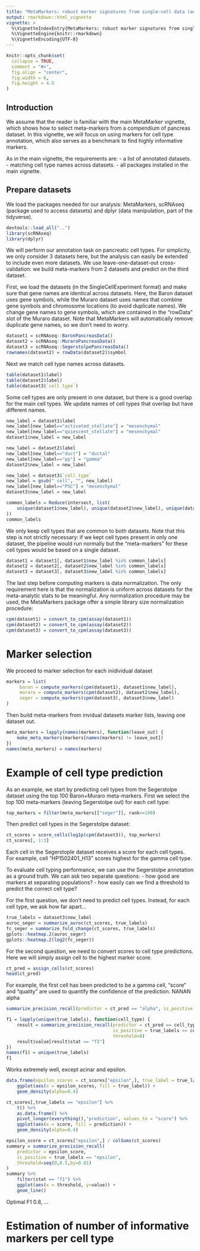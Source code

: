 ```yaml
---
title: "MetaMarkers: robust marker signatures from single-cell data (annotation vignette)"
output: rmarkdown::html_vignette
vignette: >
  %\VignetteIndexEntry{MetaMarkers: robust marker signatures from single-cell data}
  %\VignetteEngine{knitr::rmarkdown}
  %\VignetteEncoding{UTF-8}
---
```


```r
knitr::opts_chunk$set(
  collapse = TRUE,
  comment = "#>",
  fig.align = "center",
  fig.width = 6,
  fig.height = 4.5
)
```

## Introduction

We assume that the reader is familiar with the main MetaMarker vignette, which shows how to select meta-markers from a compendium of pancreas dataset. In this vignette, we will focus on using markers for cell type annotation, which also serves as a benchmark to find highly informative markers.

As in the main vignette, the requirements are:
 - a list of annotated datasets.
 - matching cell type names across datasets.
 - all packages installed in the main vignette.

## Prepare datasets

We load the packages needed for our analysis: MetaMarkers, scRNAseq (package used to access datasets) and dplyr (data manipulation, part of the tidyverse).

```r
devtools::load_all("..")
library(scRNAseq)
library(dplyr)
```

We will perform our annotation task on pancreatic cell types. For simplicity, we only consider 3 datasets here, but the analysis can easily be extended to include even more datasets. We use leave-one-dataset-out cross-validation: we build meta-markers from 2 datasets and predict on the third dataset.

First, we load the datasets (in the SingleCellExperiment format) and make sure that gene names are identical across datasets. Here, the Baron dataset uses gene symbols, while the Muraro dataset uses names that combine gene symbols and chromosome locations (to avoid duplicate names). We change gene names to gene symbols, which are contained in the "rowData" slot of the Muraro dataset. Note that MetaMarkers will automatically remove duplicate gene names, so we don’t need to worry.

```r
dataset1 = scRNAseq::BaronPancreasData()
dataset2 = scRNAseq::MuraroPancreasData()
dataset3 = scRNAseq::SegerstolpePancreasData()
rownames(dataset2) = rowData(dataset2)$symbol
```

Next we match cell type names across datasets.

```r
table(dataset1$label)
table(dataset2$label)
table(dataset3$`cell type`)
```

Some cell types are only present in one dataset, but there is a good overlap for the main cell types. We update names of cell types that overlap but have different names.

```r
new_label = dataset1$label
new_label[new_label=="activated_stellate"] = "mesenchymal"
new_label[new_label=="quiescent_stellate"] = "mesenchymal"
dataset1$new_label = new_label

new_label = dataset2$label
new_label[new_label=="duct"] = "ductal"
new_label[new_label=="pp"] = "gamma"
dataset2$new_label = new_label

new_label = dataset3$`cell type`
new_label = gsub(" cell", "", new_label)
new_label[new_label=="PSC"] = "mesenchymal"
dataset3$new_label = new_label

common_labels = Reduce(intersect, list(
    unique(dataset1$new_label), unique(dataset2$new_label), unique(dataset3$new_label)
))
common_labels
```

We only keep cell types that are common to both datasets. Note that this step is not strictly necessary: if we kept cell types present in only one dataset, the pipeline would run normally but the "meta-markers" for these cell types would be based on a single dataset.

```r
dataset1 = dataset1[, dataset1$new_label %in% common_labels]
dataset2 = dataset2[, dataset2$new_label %in% common_labels]
dataset3 = dataset3[, dataset3$new_label %in% common_labels]
```
The last step before computing markers is data normalization. The only requirement here is that the normalization is uniform across datasets for the meta-analytic stats to be meaningful. Any normalization procedure may be used, the MetaMarkers package offer a simple library size normalization procedure:

```r
cpm(dataset1) = convert_to_cpm(assay(dataset1))
cpm(dataset2) = convert_to_cpm(assay(dataset2))
cpm(dataset3) = convert_to_cpm(assay(dataset3))
```

# Marker selection

We proceed to marker selection for each inidividual dataset

```r
markers = list(
     baron = compute_markers(cpm(dataset1), dataset1$new_label),
     muraro = compute_markers(cpm(dataset2), dataset2$new_label),
     seger = compute_markers(cpm(dataset3), dataset3$new_label)
)
```

Then build meta-markers from invidual datasets marker lists, leaving one dataset out.

```r
meta_markers = lapply(names(markers), function(leave_out) {
    make_meta_markers(markers[names(markers) != leave_out])
})
names(meta_markers) = names(markers)
```

# Example of cell type prediction

As an example, we start by predicting cell types from the Segerstolpe dataset using the top 100 Baron+Muraro meta-markers. First we select the top 100 meta-markers (leaving Segerstolpe out) for each cell type:

```r
top_markers = filter(meta_markers[["seger"]], rank<=100)
```

Then predict cell types in the Segerstolpe dataset:

```r
ct_scores = score_cells(log1p(cpm(dataset3)), top_markers)
ct_scores[, 1:3]
```

Each cell in the Segerstople dataset receives a score for each cell types. For example, cell "HP1502401_H13" scores highest for the gamma cell type.

To evaluate cell typing performance, we can use the Segerstolpe annotation as a ground truth. We can ask two separate questions:
 - how good are markers at separating populations?
 - how easily can we find a threshold to predict the correct cell type?

For the first question, we don’t need to predict cell types. Instead, for each cell type, we ask how far apart...

```r
true_labels = dataset3$new_label
auroc_seger = summarize_auroc(ct_scores, true_labels)
fc_seger = summarize_fold_change(ct_scores, true_labels)
gplots::heatmap.2(auroc_seger)
gplots::heatmap.2(log2(fc_seger))
```

For the second question, we need to convert scores to cell type predictions. Here we will simply assign cell to the highest marker score.

```r
ct_pred = assign_cells(ct_scores)
head(ct_pred)
```

For example, the first cell has been predicted to be a gamma cell, "score" and "quality" are used to quantify the confidence of the prediction. NANAN alpha

```r
summarize_precision_recall(predictor = ct_pred == "alpha", is_positive = true_labels == "alpha", threshold=0)
```

```r
f1 = lapply(unique(true_labels), function(cell_type) {
    result = summarize_precision_recall(predictor = ct_pred == cell_type,
                                        is_positive = true_labels == cell_type,
                                        threshold=0)
    result$value[result$stat == "f1"]
})
names(f1) = unique(true_labels)
f1
```
Works extremely well, except acinar and epsilon.

```r
data.frame(epsilon_scores = ct_scores["epsilon",], true_label = true_labels) %>%
    ggplot(aes(x = epsilon_scores, fill = true_label)) +
    geom_density(alpha=0.4)

ct_scores[,true_labels == "epsilon"] %>%
    t() %>%
    as.data.frame() %>%
    pivot_longer(everything(),"prediction", values_to = "score") %>%
    ggplot(aes(x = score, fill = prediction)) +
    geom_density(alpha=0.4)
```

```r
epsilon_score = ct_scores["epsilon",] / colSums(ct_scores) 
summary = summarize_precision_recall(
    predictor = epsilon_score,
    is_positive = true_labels == "epsilon",
    threshold=seq(0,0.5,by=0.01)
)
summary %>%
    filter(stat == "f1") %>%
    ggplot(aes(x = threshold, y=value)) +
    geom_line()
```

Optimal F1 0.8, ...

# Estimation of number of informative markers per cell type